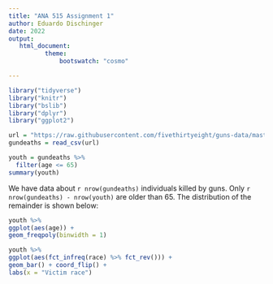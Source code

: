 ---
title: "ANA 515 Assignment 1"
author: Eduardo Dischinger
date: 2022
output: 
   html_document:
          theme:
              bootswatch: "cosmo"

---

```{r, include = FALSE}
library("tidyverse")
library("knitr")
library("bslib")
library("dplyr")
library("ggplot2")
```

```{r, include = FALSE}
url = "https://raw.githubusercontent.com/fivethirtyeight/guns-data/master/full_data.csv"
gundeaths = read_csv(url)
```

```{r, echo = FALSE}
youth = gundeaths %>%
  filter(age <= 65)
summary(youth)
```

We have data about `r nrow(gundeaths)` individuals killed by guns. Only `r nrow(gundeaths) - nrow(youth)` are older than 65. The distribution of the remainder is shown below:

```{r youth-dist, echo = FALSE} 
youth %>% 
ggplot(aes(age)) + 
geom_freqpoly(binwidth = 1)
```

```{r race-dist, echo = FALSE} 
youth %>% 
ggplot(aes(fct_infreq(race) %>% fct_rev())) + 
geom_bar() + coord_flip() + 
labs(x = "Victim race")
```
